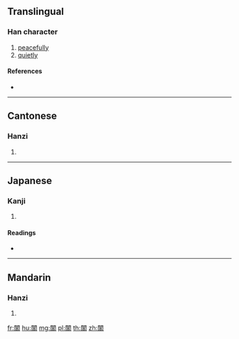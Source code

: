 {{character info/new}}
==Translingual==

===Han character===
{{Han char|rn=169|rad=門|as=12|sn=20|four=88427|canj=ANORM}}

# [[peacefully]]
# [[quietly]]

====References====
* {{Han ref|kx=1342.030|dkj=41487|dj=1846.130|hdz=74319.030|uh=95DF|ud=38367|bh=F547|bd=62791}}

----

==Cantonese==

===Hanzi===
{{yue-hanzi|jyut=|y=kaap1, taap3}}

# {{defn|lang=yue|sort=門12}}

----

==Japanese==

===Kanji===
{{ja-kanji|grade=|rs=門12}}

# {{defn|lang=ja|sort=門12}}

====Readings====
* {{ja-readings|on=[[きゅう]] (kyū), [[こう]] (kō), [[しゅう]] (shū), [[とう]] (tō), [[どう]] (dō)|kun=[[おちつく]] (ochitsuku), [[とじる]] (tojiru)|nanori=}}

----

==Mandarin==

===Hanzi===
{{cmn-hanzi|pin=[[sà]] ([[sa4]]), [[tà]] ([[ta4]]), [[xì]] ([[xi4]])|wg=sa<sup>4</sup>, t'a<sup>4</sup>, hsi<sup>4</sup>}}

# {{defn|lang=cmn|sort=門12}}

[[fr:闟]]
[[hu:闟]]
[[mg:闟]]
[[pl:闟]]
[[th:闟]]
[[zh:闟]]